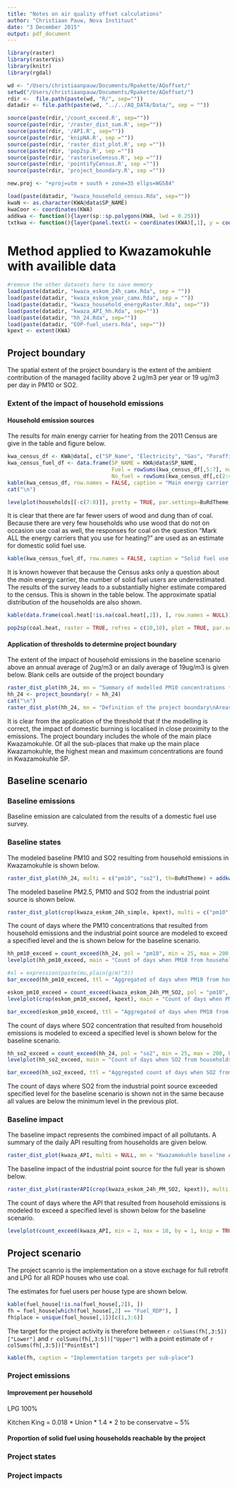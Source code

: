 ```yaml
---
title: "Notes on air quality offset calculations"
author: "Christiaan Pauw, Nova Instituut"
date: "3 December 2015"
output: pdf_document
---
```

```r
library(raster)
library(rasterVis)
library(knitr)
library(rgdal)

wd <- "/Users/christiaanpauw/Documents/Rpakette/AQoffset/"
setwd("/Users/christiaanpauw/Documents/Rpakette/AQoffset/")
rdir <-  file.path(paste(wd, "R/", sep=""))
datadir <- file.path(paste(wd, "../../AQ_DATA/Data/", sep = ""))

source(paste(rdir,'/count_exceed.R', sep=""))
source(paste(rdir, '/raster_dist_sum.R', sep=""))
source(paste(rdir, '/API.R', sep=""))
source(paste(rdir, 'knipNA.R', sep =""))
source(paste(rdir, 'raster_dist_plot.R', sep =""))
source(paste(rdir, 'pop2sp.R', sep =""))
source(paste(rdir, 'rasteriseCensus.R', sep =""))
source(paste(rdir, 'pointifyCensus.R', sep =""))
source(paste(rdir, 'project_boundary.R', sep =""))

new.proj <- "+proj=utm + south + zone=35 ellps=WGS84" 

load(paste(datadir, "kwaza_household_census.Rda", sep=""))
kwaN <- as.character(KWA@data$SP_NAME)
kwaCoor <- coordinates(KWA)
addkwa <- function(){layer(sp::sp.polygons(KWA, lwd = 0.25))}
txtkwa <- function(){layer(panel.text(x = coordinates(KWA)[,1], y = coordinates(KWA)[,2], label = as.character(KWA@data$SP_NAME), cex = 0.5))}
```

# Method applied to Kwazamokuhle with availible data 
```r
#remove the other datasets here to save memory
load(paste(datadir, "kwaza_eskom_24h_camx.Rda", sep = ""))
load(paste(datadir, "kwaza_eskom_year_camx.Rda", sep = ""))
load(paste(datadir, "kwaza_household_energyRaster.Rda", sep=""))
load(paste(datadir, "kwaza_API_hh.Rda", sep=""))
load(paste(datadir, "hh_24.Rda", sep=""))
load(paste(datadir, "EOP-fuel_users.Rda", sep=""))
kpext <- extent(KWA)
```

## Project boundary
The spatial extent of the project boundary is the extent of the ambient contribution of the managed facility above 2 ug/m3 per year or 19 ug/m3 per day in PM10 or SO2. 


### Extent of the impact of household emissions

#### Household emission sources

The results for main energy carrier for heating from the 2011 Census are give in the table and figure below.

```r
kwa_census_df <- KWA@data[, c("SP_Name", "Electricity", "Gas", "Paraffin", "Wood", "Coal", "Animal.dung", "None")]
kwa_census_fuel_df <- data.frame(SP_NAME = KWA@data$SP_NAME, 
                                 Fuel = rowSums(kwa_census_df[,5:7], na.rm = T),
                                 No_fuel = rowSums(kwa_census_df[,c(2:4,8)], na.rm = T))
kable(kwa_census_df, row.names = FALSE, caption = "Main energy carrier for heating from the 2011 Census")
cat("\n")
```


```r
levelplot(households[[-c(7:8)]], pretty = TRUE, par.settings=BuRdTheme, main = "Number of households by energy carrier \nused for heating: Census 2011", scales=list(draw=FALSE)) + addkwa()
```

It is clear that there are far fewer users of wood and dung than of coal. Because there are very few households who use wood that do not on occasion use coal as well, the responses for coal on the question "Mark ALL the energy carriers that you use for heating?" are used as an estimate for domestic solid fuel use. 
 
```r
kable(kwa_census_fuel_df, row.names = FALSE, caption = "Solid fuel use for heating from the 2011 Census")
```

It is known however that because the Census asks only a question about the *main* energy carrier, the number of solid fuel users are underestimated. The results of the survey leads to a substantially higher estimate compared to the census. This is shown in the table below. The approximate spatial distribution of the households are also shown.  

```r
kable(data.frame(coal.heat[!is.na(coal.heat[,2]), ], row.names = NULL))
```

```r
pop2sp(coal.heat, raster = TRUE, refres = c(10,10), plot = TRUE, par.settings=BuRdTheme, main = "Number of coal users for heating: \nPoint estimate with 95% CI ", sub="'Yes' is coal use, 'No' is no coal use") + addkwa()
```

#### Application of thresholds to determine project boundary
The extent of the impact of household emissions in the baseline scenario above an annual average of 2ug/m3 or an daily average of 19ug/m3 is given below. Blank cells are outside of the project boundary

```r
raster_dist_plot(hh_24, mn = "Summary of modelled PM10 concentrations from household \ncoal burning in Kwazamokuhle", sb = "Daily averages over one year") + addkwa()
hh_24 <- project_boundary(r = hh_24) 
cat("\n")
raster_dist_plot(hh_24, mn = "Definition of the project boundary\nAreas where daily or annual PM10 exceed the threshold") + addkwa()
```

It is clear from the application of the threshold that if the modelling is correct, the impact of domestic burning is localised in close proximity to the emissions. The project boundary includes the whole of the main place Kwazamokuhle. Of all the sub-places that make up the main place Kwazamokuhle, the highest mean and maximum concentrations are found in Kwazamokuhle SP. 



## Baseline scenario
### Baseline emissions
Baseline emission are calculated from the results of a domestic fuel use survey. 

### Baseline states

The modeled baseline PM10 and SO2 resulting from household emissions in Kwazamokuhle is shown below. 
```r
raster_dist_plot(hh_24, multi = c("pm10", "so2"), th=BuRdTheme) + addkwa()
```

The modeled baseline PM2.5, PM10 and SO2 from the industrial point source is shown below.

```r
raster_dist_plot(crop(kwaza_eskom_24h_simple, kpext), multi = c("pm10","pm2.5", "so2")) + addkwa()
```

The count of days where the PM10 concentrations that resulted from household emissions and the industrial point source are modeled to exceed a specified level and the is shown below for the baseline scenario. 

```r
hh_pm10_exceed = count_exceed(hh_24, pol = "pm10", min = 25, max = 200, by = 25, knip = TRUE)
levelplot(hh_pm10_exceed, main = "Count of days when PM10 from househols \nexceeded specified concentarion", sub = "182 days", par.settings=BuRdTheme) + addkwa()
```

```r
#xl = expression(paste(mu,plain(g/m)^3))
bar_exceed(hh_pm10_exceed, ttl = "Aggregated of days when PM10 from households \nexceeded specified concentarion")
```

```r
eskom_pm10_exceed = count_exceed(kwaza_eskom_24h_PM_SO2, pol = "pm10", min = 25, max = 200, by = 25, knip = TRUE)
levelplot(crop(eskom_pm10_exceed, kpext), main = "Count of days when PM10 from Eskom \nexceeded specified concentration", sub = "365 days", scales=list(draw=FALSE), par.settings=BuRdTheme) + addkwa()
```


```r
bar_exceed(eskom_pm10_exceed, ttl = "Aggregated of days when PM10 from Eskom \nexceeded specified concentarion")
```

The count of days where SO2 concentration that resulted from household emissions is modeled to exceed a specified level is shown below for the baseline scenario. 

```r
hh_so2_exceed = count_exceed(hh_24, pol = "so2", min = 25, max = 200, by = 25, knip = TRUE)
levelplot(hh_so2_exceed, main = "Count of days when SO2 from households \nexceeded specified concentration", sub = "182 days", par = BuRdTheme, scales=list(draw=FALSE)) + addkwa()
```

```r
bar_exceed(hh_so2_exceed, ttl = "Aggregated count of days when SO2 from \nhouseholds exceeded specified concentration")
```

The count of days where SO2 from the industrial point source exceeded specified level for the baseline scenario is shown not in the same because all values are below the minimum level in the previous plot. 

### Baseline impact

The baseline impact represents the combined impact of all pollutants. A summary of the daily API resulting from households are given below.  

```r
raster_dist_plot(kwaza_API, multi = NULL, mn = "Kwazamokuhle baseline API from households", sb = "182 days") + addkwa()
```

The baseline impact of the industrial point source for the full year is shown below.
```r
raster_dist_plot(rasterAPI(crop(kwaza_eskom_24h_PM_SO2, kpext)), multi = NULL, mn = "Kwazamokuhle baseline API from households", sb = "182 days") + addkwa()
```

The count of days where the API that resulted from household emissions is modeled to exceed a specified level is shown below for the baseline scenario. 

```r
levelplot(count_exceed(kwaza_API, min = 2, max = 10, by = 1, knip = TRUE) , par = BuRdTheme, scales=list(draw=FALSE), main = "Days in Kwazamokuhle where API \nfrom households exceeded specified level", sub = "182 days") + addkwa() 
```

## Project scenario

The project scanrio is the implementation on a stove exchage for full retrofit and LPG for all RDP houses who use coal. 

The estimates for fuel users per house type are shown below.

```r
kable(fuel_house[!is.na(fuel_house[,2]), ])
fh = fuel_house[which(fuel_house[,2] == "Fuel_RDP"), ]
fh$place = unique(fuel_house[,1])[c(1,3:6)]
```

The target for the project activity is therefore between `r colSums(fh[,3:5])["Lower"]`  and `r colSums(fh[,3:5])["Upper"] ` with a point estimate of `r colSums(fh[,3:5])["PointEst"] `

```r
kable(fh, caption = "Implementation targets per sub-place")
```

### Project emissions

#### Improvement per household

LPG 100%

Kitchen King = 0.018 * Union * 1.4    * 2 to be conservatve ~ 5%

#### Proportion of solid fuel using households reachable by the project



### Project states

### Project impacts





